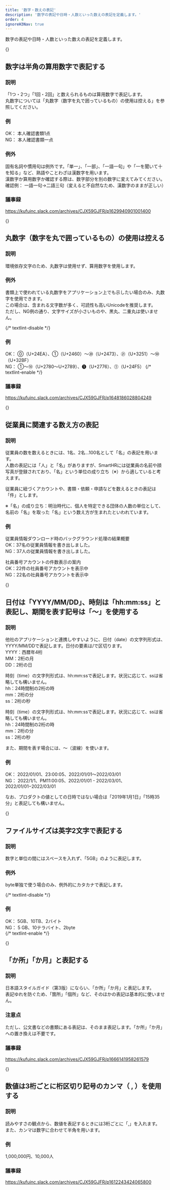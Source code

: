 ```yaml
---
title: '数字・数えの表記'
description: '数字の表記や日時・人数といった数えの表記を定義します。'
order: 4
ignoreH3Nav: true
---
```

数字の表記や日時・人数といった数えの表記を定義します。

{<a id="use-halfwidth-arabic-numerals-for-numbers" />}
## 数字は半角の算用数字で表記する
### 説明
「1つ・2つ」「1回・2回」と数えられるものは算用数字で表記します。    
丸数字については「丸数字（数字を丸で囲っているもの）の使用は控える」を参照してください。

### 例
OK： 本人確認書類1点    
NG： 本人確認書類一点

### 例外
固有名詞や慣用句は例外です。「単一」、「一部」、「一語一句」や「一を聞いて十を知る」など、熟語やことわざは漢数字を用います。    
漢数字か算用数字か確認する際は、数字部分を別の数字に変えてみてください。    
確認例： 一語一句→二語三句（変えると不自然なため、漢数字のままが正しい）

### 議事録
https://kufuinc.slack.com/archives/CJX59GJFR/p1629940901001400

{<a id="avoid-using-encircled-numbers" />}
## 丸数字（数字を丸で囲っているもの）の使用は控える
### 説明
環境依存文字のため、丸数字は使用せず、算用数字を使用します。

### 例外
書類上で使われている丸数字をアプリケーション上でも示したい場合のみ、丸数字を使用できます。    
この場合は、含まれる文字数が多く、可読性も高いUnicodeを推奨します。    
ただし、NG例の通り、文字サイズが小さいものや、黒丸、二重丸は使いません。  

{/* textlint-disable */}
### 例
OK： ⓪（U+24EA）、①（U+2460）〜⑳（U+2473）、㉑（U+3251）〜㊿（U+32BF）    
NG： ➀〜➉（U+2780〜U+2789）、❶（U+2776）、⓵（U+24F5）
{/* textlint-enable */}
### 議事録
https://kufuinc.slack.com/archives/CJX59GJFR/p1648186028804249

{<a id="counting-of-employees" />}
## 従業員に関連する数え方の表記

### 説明
従業員の数を数えるときには、1名、2名…100名として「名」の表記を用います。  
人数の表記には「人」と「名」がありますが、SmartHRには従業員の名前や顔写真が登録されており、「名」という単位の成り立ち（※）から適していると考えます。

従業員に紐づくアカウントや、書類・依頼・申請などを数えるときの表記は「件」とします。

※「名」の成り立ち：明治時代に、個人を特定できる団体の人数の単位として、名前の「名」を取った「名」という数え方が生まれたといわれています。

### 例
従業員情報ダウンロード時のバックグラウンド処理の結果概要  
OK：37名の従業員情報を書き出しました。  
NG：37人の従業員情報を書き出しました。

社員番号アカウントの件数表示の案内  
OK：22件の社員番号アカウントを表示中  
NG：22名の社員番号アカウントを表示中

{<a id="date-in-yyyy-mm-dd-time-in-hh-mm-ss-and-use-tilde-for-duration" />}
## 日付は「YYYY/MM/DD」、時刻は「hh:mm:ss」と表記し、期間を表す記号は「〜」を使用する
### 説明
他社のアプリケーションと連携しやすいように、日付（date）の文字列形式は、YYYY/MM/DDで表記します。日付の要素は/で区切ります。    
YYYY：西暦年4桁    
MM：2桁の月    
DD：2桁の日  

時刻（time）の文字列形式は、hh:mm:ssで表記します。状況に応じて、ssは省略しても構いません。  
hh：24時間制の2桁の時  
mm：2桁の分  
ss：2桁の秒  

時刻（time）の文字列形式は、hh:mm:ssで表記します。状況に応じて、ssは省略しても構いません。  
hh：24時間制の2桁の時  
mm：2桁の分  
ss：2桁の秒

また、期間を表す場合には、〜（波線）を使います。

### 例
OK： 2022/01/01、23:00:05、2022/01/01〜2022/03/01    
NG： 2022/1/1、PM11:00:05、2022/01/01 - 2022/03/01、2022/01/01−2022/03/01  

なお、プロダクトの値としての日時ではない場合は「2019年1月1日」「15時35分」と表記しても構いません。

{<a id="file-size-in-two-letter-english-unit" />}
## ファイルサイズは英字2文字で表記する
### 説明
数字と単位の間にはスペースを入れず、「5GB」のように表記します。

### 例外
byte単独で使う場合のみ、例外的にカタカナで表記します。

{/* textlint-disable */}
### 例
OK： 5GB、10TB、2バイト    
NG： 5 GB、10テラバイト、2byte  
{/* textlint-enable */}

{<a id="use-kasho-and-kagetsu" />}
## 「か所」「か月」と表記する
### 説明
日本語スタイルガイド（第3版）にならい、「か所」「か月」と表記します。  
表記ゆれを防ぐため、「箇所」「個所」など、そのほかの表記は基本的に使いません。

### 注意点
ただし、公文書などの書類にある表記は、そのまま表記します。「か所」「か月」への置き換えは不要です。

### 議事録
https://kufuinc.slack.com/archives/CJX59GJFR/p1666141958261579

{<a id="use-commas-to-separate-every-three-digits-in-numbers" />}
## 数値は3桁ごとに桁区切り記号のカンマ（ , ）を使用する

### 説明
読みやすさの観点から、数値を表記するときには3桁ごとに「,」を入れます。  
また、カンマは数字に合わせて半角を用います。

### 例

1,000,000円、10,000人

### 議事録

https://kufuinc.slack.com/archives/CJX59GJFR/p1612243424065800